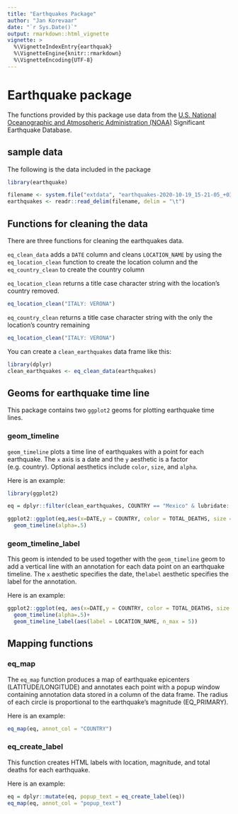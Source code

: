 ```yaml
---
title: "Earthquakes Package"
author: "Jan Korevaar"
date: "`r Sys.Date()`"
output: rmarkdown::html_vignette
vignette: >
  %\VignetteIndexEntry{earthquak}
  %\VignetteEngine{knitr::rmarkdown}
  %\VignetteEncoding{UTF-8}
---
```


# Earthquake package

The functions provided by this package use data from the [U.S. National Oceanographic and Atmospheric Administration (NOAA)](https://www.ngdc.noaa.gov/nndc/struts/form?t=101650&s=1&d=1) Significant Earthquake Database. 

## sample data

The following is the data included in the package

```r
library(earthquake)
```


```r
filename <- system.file("extdata", "earthquakes-2020-10-19_15-21-05_+0300.tsv", package = "earthquake")
earthquakes <- readr::read_delim(filename, delim = "\t")
```

## Functions for cleaning the data

There are three functions for cleaning the earthquakes data.

`eq_clean_data` adds a `DATE` column and cleans `LOCATION_NAME` by using the 
`eq_location_clean` function to create the location column and the `eq_country_clean`
to create the country column

`eq_location_clean` returns a title case character string with the location's 
country removed. 

```r
eq_location_clean("ITALY: VERONA")
```

`eq_country_clean` returns a title case character string with the only the 
location's country remaining

```r
eq_location_clean("ITALY: VERONA")
```

You can create a `clean_earthquakes` data frame like this:

```r
library(dplyr)
clean_earthquakes <- eq_clean_data(earthquakes)
```

## Geoms for earthquake time line

This package contains two `ggplot2` geoms for plotting earthquake time lines.

### geom_timeline

`geom_timeline` plots a time line of earthquakes with a point for each earthquake. The `x` axis is a date and the `y` aesthetic is a factor (e.g. country). Optional aesthetics include `color`, `size`, and `alpha`.

Here is an example:

```r
library(ggplot2)

eq = dplyr::filter(clean_earthquakes, COUNTRY == "Mexico" & lubridate::year(DATE) >= 2000)

ggplot2::ggplot(eq,aes(x=DATE,y = COUNTRY, color = TOTAL_DEATHS, size = TOTAL_DEATHS)) +
  geom_timeline(alpha=.5)
```

### geom_timeline_label

This geom is intended to be used together with the `geom_timeline` geom to add a vertical line with an annotation for each data point on an earthquake timeline. The `x` aesthetic specifies the date, the`label` aesthetic specifies the label for the annotation.

Here is an example:

```r

ggplot2::ggplot(eq, aes(x=DATE,y = COUNTRY, color = TOTAL_DEATHS, size = TOTAL_DEATHS)) +
  geom_timeline(alpha=.5)+
  geom_timeline_label(aes(label = LOCATION_NAME, n_max = 5))
```

## Mapping functions

### eq_map

The `eq_map` function produces a map of earthquake epicenters (LATITUDE/LONGITUDE) and annotates each point with a popup window containing annotation data stored in a column of the data frame. The radius of each circle is proportional to the earthquake's magnitude (EQ_PRIMARY).

Here is an example:

```r
eq_map(eq, annot_col = "COUNTRY")
```

### eq_create_label

This function creates HTML labels with location, magnitude, and total deaths for each earthquake.

Here is an example:

```r
eq = dplyr::mutate(eq, popup_text = eq_create_label(eq))
eq_map(eq, annot_col = "popup_text")
```



